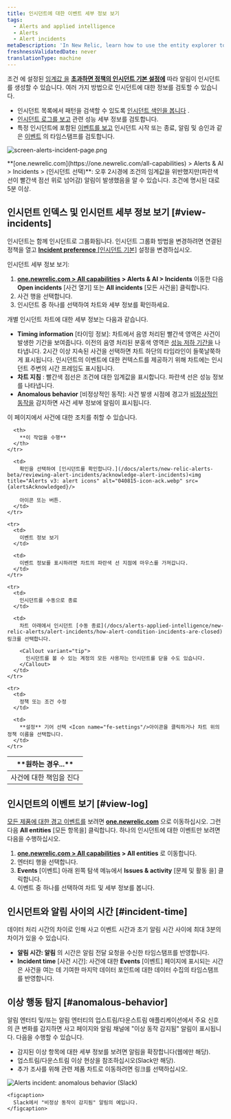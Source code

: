 ```yaml
---
title: 인시던트에 대한 이벤트 세부 정보 보기
tags:
  - Alerts and applied intelligence
  - Alerts
  - Alert incidents
metaDescription: 'In New Relic, learn how to use the entity explorer to find and review alerts incidents.'
freshnessValidatedDate: never
translationType: machine
---
```





조건 에 [](/docs/alerts/new-relic-alerts-beta/configuring-alert-policies/define-alert-conditions)설정된 [임계값 을](/docs/alerts/new-relic-alerts-beta/configuring-alert-policies/define-thresholds-trigger-alert) **[초과하면 정책의 인시던트 기본 설정에](/docs/alerts/new-relic-alerts/configuring-alert-policies/specify-when-new-relic-creates-incidents)** 따라 알림이 인시던트를 생성할 수 있습니다. 여러 가지 방법으로 인시던트에 대한 정보를 검토할 수 있습니다.

* 인시던트 목록에서 패턴을 검색할 수 있도록 [인시던트 색인을 봅니다](#view-incidents) .
* [인시던트 로그를 보고](#view-log) 관련 성능 세부 정보를 검토합니다.
* 특정 인시던트에 포함된 [이벤트를 보고](#incident-time) 인시던트 시작 또는 종료, 알림 및 승인과 같은 [이벤트](/docs/using-new-relic/welcome-new-relic/get-started/glossary#event) 의 타임스탬프를 검토합니다.

<img
  title="screen-alerts-incident-page.png"
  alt="screen-alerts-incident-page.png"
  src={alertsIncidentPage}
/>

<figcaption>
  **[one.newrelic.com](https://one.newrelic.com/all-capabilities) > Alerts & AI > Incidents > (인시던트 선택)**: 오후 2시경에 조건의 임계값을 위반했지만(파란색 선이 빨간색 점선 위로 넘어감) 알림이 발생했음을 알 수 있습니다. 조건에 명시된 대로 5분 이상.
</figcaption>

## 인시던트 인덱스 및 인시던트 세부 정보 보기 [#view-incidents]

인시던트는 함께 인시던트로 그룹화됩니다. 인시던트 그룹화 방법을 변경하려면 연결된 정책을 열고 [**Incident preference** \[인시던트 기본\]](/docs/alerts/new-relic-alerts-beta/reviewing-alert-incidents/specify-when-new-relic-creates-incidents) 설정을 변경하십시오.

인시던트 세부 정보 보기:

1. **[one.newrelic.com > All capabilities](https://one.newrelic.com/all-capabilities) > Alerts & AI > Incidents** 이동한 다음 **Open incidents** \[사건 열기] 또는 **All incidents** \[모든 사건을] 클릭합니다.
2. 사건 행을 선택합니다.
3. 인시던트 중 하나를 선택하여 차트와 세부 정보를 확인하세요.

개별 인시던트 차트에 대한 세부 정보는 다음과 같습니다.

* **Timing information** \[타이밍 정보]: 차트에서 음영 처리된 빨간색 영역은 사건이 발생한 기간을 보여줍니다. 이전의 음영 처리된 분홍색 영역은 [성능 저하 기간을](/docs/using-new-relic/welcome-new-relic/get-started/glossary#degradation-period) 나타냅니다. 2시간 이상 지속된 사건을 선택하면 차트 하단의 타임라인이 들쭉날쭉하게 표시됩니다. 인시던트의 이벤트에 대한 컨텍스트를 제공하기 위해 차트에는 인시던트 주변의 시간 프레임도 표시됩니다.
* **차트 지침** : 빨간색 점선은 조건에 대한 임계값을 표시합니다. 파란색 선은 성능 정보를 나타냅니다.
* **Anomalous behavior** \[비정상적인 동작]: 사건 발생 시점에 경고가 [비정상적인 동작을](#anomalous-behavior) 감지하면 사건 세부 정보에 알림이 표시됩니다.

이 페이지에서 사건에 대한 조치를 취할 수 있습니다.

<table>
  <thead>
    <tr>
      <th width={250}>
        **원하는 경우...**
      </th>

      <th>
        **이 작업을 수행**
      </th>
    </tr>
  </thead>

  <tbody>
    <tr>
      <td>
        사건에 대한 책임을 진다
      </td>

      <td>
        확인을 선택하여 [인시던트를 확인합니다.](/docs/alerts/new-relic-alerts-beta/reviewing-alert-incidents/acknowledge-alert-incidents)<img title="Alerts v3: alert icons" alt="040815-icon-ack.webp" src={alertsAcknowledged}/>

        아이콘 또는 버튼.
      </td>
    </tr>

    <tr>
      <td>
        이벤트 정보 보기
      </td>

      <td>
        이벤트 정보를 표시하려면 차트의 파란색 선 지점에 마우스를 가져갑니다.
      </td>
    </tr>

    <tr>
      <td>
        인시던트를 수동으로 종료
      </td>

      <td>
        차트 아래에서 인시던트 [수동 종료](/docs/alerts-applied-intelligence/new-relic-alerts/alert-incidents/how-alert-condition-incidents-are-closed) 링크를 선택합니다.

        <Callout variant="tip">
          인시던트를 볼 수 있는 계정의 모든 사용자는 인시던트를 닫을 수도 있습니다.
        </Callout>
      </td>
    </tr>

    <tr>
      <td>
        정책 또는 조건 수정
      </td>

      <td>
        **설정** 기어 선택 <Icon name="fe-settings"/>아이콘을 클릭하거나 차트 위의 정책 이름을 선택합니다.
      </td>
    </tr>
  </tbody>
</table>

## 인시던트의 이벤트 보기 [#view-log]

[모든 제품에 대한 경고 이벤트를](/docs/alerts/new-relic-alerts-beta/reviewing-events/review-events-across-products) 보려면 **[one.newrelic.com](https://one.newrelic.com/all-capabilities)** 으로 이동하십시오. 그런 다음 **All entities** \[모든 항목을] 클릭합니다. 하나의 인시던트에 대한 이벤트만 보려면 다음을 수행하십시오.

1. **[one.newrelic.com > All capabilities](https://one.newrelic.com/all-capabilities) > All entities** 로 이동합니다.
2. 엔터티 행을 선택합니다.
3. **Events** \[이벤트] 아래 왼쪽 탐색 메뉴에서 **Issues & activity** \[문제 및 활동 을] 클릭합니다.
4. 이벤트 중 하나를 선택하여 차트 및 세부 정보를 봅니다.

## 인시던트와 알림 사이의 시간 [#incident-time]

데이터 처리 시간의 차이로 인해 사고 이벤트 시간과 초기 알림 시간 사이에 최대 3분의 차이가 있을 수 있습니다.

* **알림 시간: 알림** 의 시간은 알림 전달 요청을 수신한 타임스탬프를 반영합니다.
* **Incident time** \[사건 시간]: 사건에 대한 **Events** \[이벤트] 페이지에 표시되는 시간은 사건을 여는 데 기여한 마지막 데이터 포인트에 대한 데이터 수집의 타임스탬프를 반영합니다.

## 이상 행동 탐지 [#anomalous-behavior]

알림 엔터티 및/또는 알림 엔터티의 업스트림/다운스트림 애플리케이션에서 주요 신호의 큰 변화를 감지하면 사고 페이지와 알림 채널에 "이상 동작 감지됨" 알림이 표시됩니다. 다음을 수행할 수 있습니다.

* 감지된 이상 항목에 대한 세부 정보를 보려면 알림을 확장합니다(웹에만 해당).
* 업스트림/다운스트림 이상 현상을 참조하십시오(Slack만 해당).
* 추가 조사를 위해 관련 제품 차트로 이동하려면 링크를 선택하십시오.

<CollapserGroup>
  <Collapser
    id="slack-notification"
    title="Slack의 경고 알림"
  >
    <img
      title="Alerts incident: anomalous behavior (Slack)"
      alt="Alerts incident: anomalous behavior (Slack)"
      src={alertsIncidentContextinSlack}
    />

    <figcaption>
      Slack에서 "비정상 동작이 감지됨" 알림의 예입니다.
    </figcaption>
  </Collapser>
</CollapserGroup>